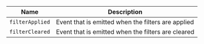 
| Name | Description |
| --- | --- |
| `filterApplied` | Event that is emitted when the filters are applied |
| `filterCleared` | Event that is emitted when the filters are cleared |

